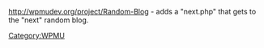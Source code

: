 {{Message|
| background = #FFDCDC
| border = #B01
| color = #000000
| text = <strong>ATTENTION!</strong> WordPress MU is no longer under active development as a separate product. Its features were rolled into core and released with WordPress 3.0. You can simply proceed by [[Installing WordPress]] and [[Create A Network]] instead. It functions generally the same.
}}

http://wpmudev.org/project/Random-Blog - adds a "next.php" that gets to the "next" random blog.
[[Category:WPMU]]